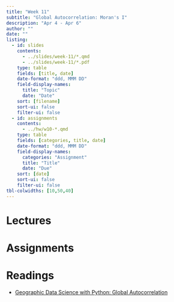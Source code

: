 ```yaml
---
title: "Week 11"
subtitle: "Global Autocorrelation: Moran's I"
description: "Apr 4 - Apr 6"
author: ""
date: ""
listing:
  - id: slides
    contents:
      - ../slides/week-11/*.qmd
      - ../slides/week-11/*.pdf
    type: table
    fields: [title, date]
    date-format: "ddd, MMM DD"
    field-display-names:
      title: "Topic"
      date: "Date"
    sort: [filename]
    sort-ui: false
    filter-ui: false
  - id: assignments
    contents:
      - ../hw/w10-*.qmd
    type: table
    fields: [categories, title, date]
    date-format: "ddd, MMM DD"
    field-display-names:
      categories: "Assignment"
      title: "Title"
      date: "Due"
    sort: [date]
    sort-ui: false
    filter-ui: false
tbl-colwidths: [10,50,40]
---
```


# Lectures


::: {#slides}
:::

# Assignments

::: {#assignments}
:::

# Readings

-   [Geographic Data Science with Python: Global Autocorrelation](https://geographicdata.science/book/notebooks/06_global_autocorrelation.html)
